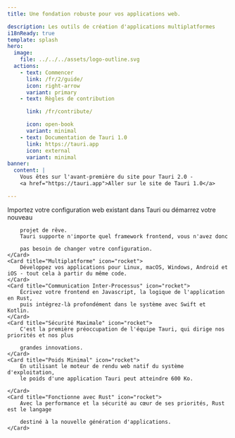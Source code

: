 ---
title: Une fondation robuste pour vos applications web.

description: Les outils de création d'applications multiplatformes
i18nReady: true
template: splash
hero:
  image:
    file: ../../../assets/logo-outline.svg
  actions:
    - text: Commencer
      link: /fr/2/guide/
      icon: right-arrow
      variant: primary
    - text: Règles de contribution

      link: /fr/contribute/

      icon: open-book
      variant: minimal
    - text: Documentation de Tauri 1.0
      link: https://tauri.app
      icon: external
      variant: minimal
banner:
  content: |
    Vous êtes sur l'avant-première du site pour Tauri 2.0 -
    <a href="https://tauri.app">Aller sur le site de Tauri 1.0</a>

---


<div class="hero-bg">
	<div class="bg-logo"></div>
	<div class="bg-grad"></div>
	<div class="bg-grad-red"></div>
</div>

<CardGrid stagger>
	<Card title="Frontend Indépendant" icon="rocket">
		Importez votre configuration web existant dans Tauri ou démarrez votre nouveau

		projet de rêve.
		Tauri supporte n'importe quel framework frontend, vous n'avez donc

		pas besoin de changer votre configuration.
	</Card>
	<Card title="Multiplatforme" icon="rocket">
		Développez vos applications pour Linux, macOS, Windows, Android et iOS - tout cela à partir du même code.
	</Card>
	<Card title="Communication Inter-Processus" icon="rocket">
		Écrivez votre frontend en Javascript, la logique de l'application en Rust,
		puis intégrez-là profondément dans le système avec Swift et Kotlin.
	</Card>
	<Card title="Sécurité Maximale" icon="rocket">
		C'est la première préoccupation de l'équipe Tauri, qui dirige nos priorités et nos plus

		grandes innovations.
	</Card>
	<Card title="Poids Minimal" icon="rocket">
		En utilisant le moteur de rendu web natif du système d'exploitation,
		le poids d'une application Tauri peut atteindre 600 Ko.

	</Card>
	<Card title="Fonctionne avec Rust" icon="rocket">
		Avec la performance et la sécurité au cœur de ses priorités, Rust est le langage

		destiné à la nouvelle génération d'applications.
	</Card>
</CardGrid>